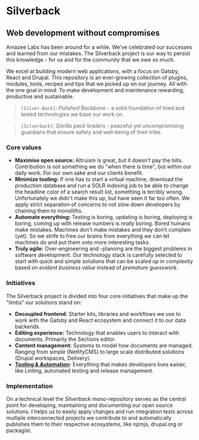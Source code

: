 # Silverback

## Web development without compromises

Amazee Labs has been around for a while. We've celebrated our successes and
learned from our mistakes. The Silverback project is our way to persist this
knowledge - for us and for the community that we owe so much.

We excel at building modern web applications, with a focus on Gatsby, React and
Drupal. This repository is an ever-growing collection of plugins, modules,
tools, recipes and tips that we picked up on our journey. All with the one goal
in mind: To make development and maintenance rewarding, productive and
sustainable.

> `[Silver-Back]`: _Polished Backbone_ - a solid foundation of tried and tested
> technologies we base our work on.

> `[Silverback]`: _Gorilla pack leaders_ - peaceful yet uncompromising guardians
> that ensure safety and well-being of their tribe.

### Core values

- **Maximise open source:** Altruism is great, but it doesn't pay the bills.
  Contribution is not something we do "when there is time", but within our daily
  work. For our own sake and our clients benefit.
- **Minimize tooling:** If one has to start a virtual machine, download the
  production database and run a SOLR indexing job to be able to change the
  headline color of a search result list, something is terribly wrong.
  Unfortunately we didn't make this up, but have seen it far too often. We apply
  strict separation of concerns to not slow down developers by chaining them to
  monoliths.
- **Automate everything:** Testing is boring, updating is boring, deploying is
  boring, coming up with release numbers is _really_ boring. Bored humans make
  mistakes. Machines don't make mistakes and they don't complain (yet). So we
  strife to free our brains from everything we can let machines do and put them
  onto more interesting tasks.
- **Truly agile:** Over-engineering and -planning are the biggest problems in
  software development. Our technology stack is carefully selected to start with
  quick and simple solutions that can be scaled up in complexity based on
  _evident business value_ instead of _premature guesswork_.

### Initiatives

The Silverback project is divided into four core initiatives that make up the
"limbs" our solutions stand on:

- **Decoupled frontend:** Starter kits, libraries and workflows we use to work
  with the Gatsby and React ecosystem and connect it to our data backends.
- **Editing experience:** Technology that enables users to interact with
  documents. Primarily the Sections editor.
- **Content management:** Systems to model how documents are managed. Ranging
  from simple (NetlifyCMS) to large scale distributed solutions (Drupal
  workspaces, Delivery).
- **[Tooling & Automation](/docs/tooling/index.mdx):** Everything that makes
  developers lives easier, like Linting, automated testing and release
  management.

### Implementation

On a technical level the _Silverback_ mono-repository serves as the central
point for developing, maintaining and documenting our open source solutions. I
helps us to easily apply changes and run integration tests across multiple
interconnected projects we contribute to and automatically publishes them to
their respective ecosystems, like npmjs, drupal.org or packagist.
